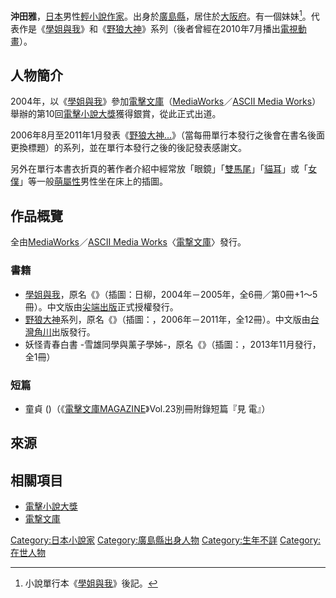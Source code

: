 {{multiple issues|
{{Notability Unreferenced|time=2017-01-20T15:50:04+00:00}}
{{Primarysources|time=2017-01-20T15:50:04+00:00}}
{{expand|time=2017-01-20T15:50:04+00:00}}
{{refimprove|time=2017-01-20T15:50:04+00:00}}
}}
{{Infobox writer  <!--For more information, see [[:Template:Infobox_Writer/doc|:Template:Infobox Writer/doc]].-->
| name = 沖田雅
| honorific_prefix = 
| honorific_suffix = 
| image = 
| image_size = 
| alt = 
| caption = 
| native_name = 
| native_name_lang = 
| kana = おきた まさし
| romaji = Okita Masashi
| zi = 
| hao = 
| pseudonym = 
| birth_name = 
| birth_date = 
| birth_place = {{JPN}}[[廣島縣|廣島縣]]
| death_date = 
| death_place = 
| resting_place = 
| occupation = [[輕小說|輕小說作家]]
| language = [[日本語|日本語]]
| nationality = {{JPN}}
| ethnicity = 
| citizenship = 
| education = 
| alma_mater = 
| period = 2004年－
| genre = 
| subject =  
| movement = 
| notableworks = 《[[學姐與我|學姐與我]]》<br />《[[野狼大神|野狼大神]]》系列
| spouse = 
| partner = 
| children = 
| relatives = 
| awards = 第10回[[電擊小說大獎|電擊小說大獎]]銀賞
| signature = 
| signature_alt = 
| years_active = 
| module = 
| website = 
| portaldisp = 
}}
{{japanese|japanese=沖田 雅|kana=おきた まさし|romaji=Okita Masashi}}
{{小說}}
'''沖田雅'''，[[日本|日本]]男性[[輕小說|輕小說作家]]。出身於[[廣島縣|廣島縣]]，居住於[[大阪府|大阪府]]。有一個妹妹<ref name="novel">小說單行本《[[學姐與我|學姐與我]]》後記。</ref>。代表作是《[[學姐與我|學姐與我]]》和《[[野狼大神|野狼大神]]》系列（後者曾經在2010年7月播出[[電視動畫|電視動畫]]）。

== 人物簡介 ==
2004年，以《[[學姐與我|學姐與我]]》參加[[電擊文庫|電擊文庫]]（[[MediaWorks|MediaWorks]]／[[ASCII_Media_Works|ASCII Media Works]]）舉辦的第10回[[電擊小說大獎|電擊小說大獎]]獲得銀賞，從此正式出道。

2006年8月至2011年1月發表《[[野狼大神|野狼大神…]]》（當每冊單行本發行之後會在書名後面更換標題）的系列，並在單行本發行之後的後記發表感謝文。

另外在單行本書衣折頁的著作者介紹中經常放「眼鏡」「[[傲嬌#衍生用法|雙馬尾]]」「[[貓耳|貓耳]]」或「[[女僕|女僕]]」等一般[[萌|萌屬性]]男性坐在床上的插圖。

== 作品概覽 ==
全由[[MediaWorks|MediaWorks]]／[[ASCII_Media_Works|ASCII Media Works]]〈[[電撃文庫|電撃文庫]]〉發行。
=== 書籍 ===
* [[學姐與我|學姐與我]]，原名《{{lang|ja|先輩とぼく}}》（插圖：日柳{{lang|ja|こより}}，2004年－2005年，全6冊／第0冊+1～5冊）。中文版由[[尖端出版|尖端出版]]正式授權發行。
* [[野狼大神|野狼大神]]系列，原名《{{lang|ja|オオカミさん}}》（插圖：{{lang|ja|うなじ}}，2006年－2011年，全12冊）。中文版由[[台灣角川|台灣角川]]出版發行。
* 妖怪青春白書 -雪雄同學與薰子學姊-，原名《{{lang|ja|妖怪青春白書 -雪雄くんと薫子さん-}}》（插圖：{{lang|ja|ぬこマス}}，2013年11月發行，全1冊）

=== 短篇 ===
* {{lang|ja|とある}}童貞 ({{lang|ja|チェリー}}){{lang|ja|のクリスマスイブ}}（《[[電擊文庫MAGAZINE|電擊文庫MAGAZINE]]》Vol.23別冊附錄短篇『{{lang|ja|サンタクロースを}}見{{lang|ja|た}} 電{{lang|ja|撃コラボレーション}}』）

== 來源 ==
{{reflist}}

== 相關項目 ==
* [[電擊小說大獎|電擊小說大獎]]
* [[電撃文庫|電撃文庫]]
{{DEFAULTSORT:Okita Masashi}}
[[Category:日本小說家|Category:日本小說家]]
[[Category:廣島縣出身人物|Category:廣島縣出身人物]]
[[Category:生年不詳|Category:生年不詳]]
[[Category:在世人物|Category:在世人物]]